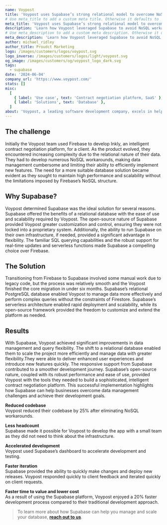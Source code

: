 ```yaml
---
name: Voypost
title: 'Voypost uses Supabase’s strong relational model to overcome NoSQL challenges'
# Use meta_title to add a custom meta title. Otherwise it defaults to '{name} | Supabase Customer Stories':
meta_title: 'Voypost uses Supabase’s strong relational model to overcome NoSQL challenges'
description: 'Learn how Voypost leveraged Supabase to avoid NoSQL workarounds, enhance scalability, and deliver a superior user experience for Inkly, an intelligent contract negotiation platform.'
# Use meta_description to add a custom meta description. Otherwise it defaults to {description}:
meta_description: 'Learn how Voypost leveraged Supabase to avoid NoSQL workarounds, enhance scalability, and deliver a superior user experience for Inkly, an intelligent contract negotiation platform.'
author: michael_ridley
author_title: Proudct Marketing
logo: /images/customers/logos/voypost.svg
logo_inverse: /images/customers/logos/light/voypost.svg
og_image: /images/customers/og/voypost_logo_dark.svg
tags:
  - supabase
date: '2024-06-04'
company_url: 'https://www.voypost.com/'
stats: []
misc:
  [
    { label: 'Use case', text: 'Contract negotiation platform, SaaS' },
    { label: 'Solutions', text: 'Database' },
  ]
about: 'Voypost, a leading software development company, excels in helping startups and small to medium-sized businesses build scalable and high quality applications. One of their standout projects using Supabase is Inkly, an intelligent contract negotiation platform.'
---
```


## The challenge

Initially the Voypost team used Firebase to develop Inkly, an intelligent contract
negotiation platform, for a client. As the product evolved, they encountered increasing
complexity due to the relational nature of their data. They had to develop numerous
NoSQL workarounds, making data management cumbersome and limiting their ability to efficiently
implement new features. The need for a more suitable database solution became evident as they
sought to maintain high performance and scalability without the limitations imposed by
Firebase’s NoSQL structure.

## Why Supabase?

Voypost determined Supabase was the ideal solution for several reasons. Supabase offered the
benefits of a relational database with the ease of use and scalability required by Voypost. The
open-source nature of Supabase provided Voypost greater customization and control, ensuring
they were not locked into a proprietary system. Additionally, the ability to run Supabase on
their own infrastructure, if needed, provided a significant advantage in flexibility. The
familiar SQL querying capabilities and the robust support for real-time updates and serverless
functions made Supabase a compelling choice over Firebase.

## The Solution

Transitioning from Firebase to Supabase involved some manual work due to legacy code, but the
process was relatively smooth and the Voypost finished the core migration in under six months.
Supabase’s relational PostgreSQL database enabled Voypost to manage data more effectively and
perform complex queries without the constraints of Firestore. Supabase’s serverless architecture
enabled rapid deployment and scalability, while its open-source framework provided the freedom
to customize and extend the platform as needed.

## Results

With Supabase, Voypost achieved significant improvements in data management and query flexibility.
The shift to a relational database enabled them to scale the project more efficiently and manage
data with greater flexibility.They were able to deliver enhanced user experiences and introduce
new features quickly. The responsive support from Supabase contributed to a smoother development
journey. Supabase’s open-source nature, coupled with its robust performance and ease of use,
provided Voypost with the tools they needed to build a sophisticated, intelligent contract
negotiation platform. This successful implementation highlights how Supabase can help businesses
overcome data management challenges and achieve their development goals.

**Reduced codebase**\
Voypost reduced their codebase by 25% after eliminating NoSQL workarounds.

**Less headcount**\
Supabase made it possible for Voypost to develop the app with a small team as they did not need
to think about the infrastructure.

**Accelerated development**\
Voypost used Supabase’s dashboard to accelerate development and testing.

**Faster iteration**\
Supabase provided the ability to quickly make changes and deploy new releases. Voypost responded
quickly to client feedback and iterated quickly on client requests.

**Faster time to value and lower cost**\
As a result of using the Supabase platform, Voypost enjoyed a 20% faster development process
compared to their traditional development approach.

> To learn more about how Supabase can help you manage and scale your database, **[reach out to us](https://forms.supabase.com/enterprise)**.
